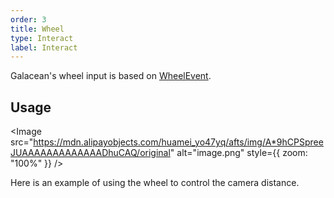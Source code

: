 ```yaml
---
order: 3
title: Wheel
type: Interact
label: Interact
---
```


Galacean's wheel input is based on [WheelEvent](https://www.w3.org/TR/uievents/#interface-wheelevent).

## Usage

<Image src="https://mdn.alipayobjects.com/huamei_yo47yq/afts/img/A*9hCPSpreeJUAAAAAAAAAAAAADhuCAQ/original" alt="image.png" style={{ zoom: "100%" }} />

Here is an example of using the wheel to control the camera distance.

<Playground href="/embed/input-wheel" />

